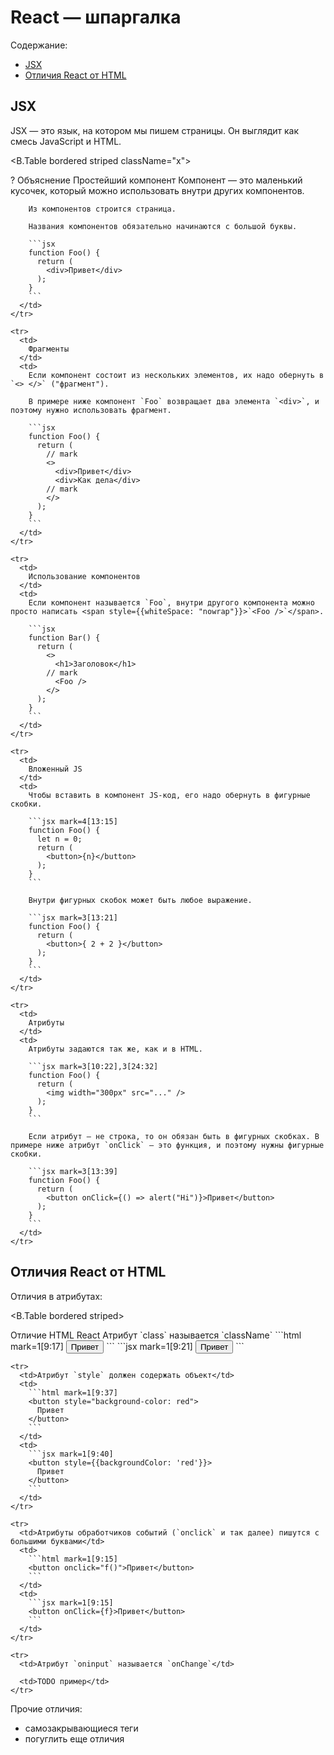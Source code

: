
# React — шпаргалка

Содержание:

* [JSX](#jsx)
* [Отличия React от HTML](#differences)

## JSX <a name="jsx" />

JSX — это язык, на котором мы пишем страницы. Он выглядит как смесь JavaScript и HTML.

<B.Table bordered striped className="x">
  <style jsx>{`
    .x td:first-child {
      font-weight: 600;
      font-size: 120%;
    }
  `}</style>
  <thead>
    <tr>
      <th>?</th>
      <th>Объяснение</th>
    </tr>
  </thead>
  <tbody>
    <tr>
      <td>
        Простейший компонент
      </td>
      <td>
        Компонент — это маленький кусочек, который можно использовать внутри других компонентов.
        
        Из компонентов строится страница.

        Названия компонентов обязательно начинаются с большой буквы.

        ```jsx
        function Foo() {
          return (
            <div>Привет</div>
          );
        }
        ```
      </td>
    </tr>

    <tr>
      <td>
        Фрагменты
      </td>
      <td>
        Если компонент состоит из нескольких элементов, их надо обернуть в `<> </>` ("фрагмент").

        В примере ниже компонент `Foo` возвращает два элемента `<div>`, и поэтому нужно использовать фрагмент.

        ```jsx
        function Foo() {
          return (
            // mark
            <>
              <div>Привет</div>
              <div>Как дела</div>
            // mark
            </>
          );
        }
        ```
      </td>
    </tr>

    <tr>
      <td>
        Использование компонентов
      </td>
      <td>
        Если компонент называется `Foo`, внутри другого компонента можно просто написать <span style={{whiteSpace: "nowrap"}}>`<Foo />`</span>.

        ```jsx
        function Bar() {
          return (
            <>
              <h1>Заголовок</h1>
            // mark
              <Foo />
            </>
          );
        }
        ```
      </td>
    </tr>
    
    <tr>
      <td>
        Вложенный JS
      </td>
      <td>
        Чтобы вставить в компонент JS-код, его надо обернуть в фигурные скобки.

        ```jsx mark=4[13:15]
        function Foo() {
          let n = 0;
          return (
            <button>{n}</button>
          );
        }
        ```

        Внутри фигурных скобок может быть любое выражение.

        ```jsx mark=3[13:21]
        function Foo() {
          return (
            <button>{ 2 + 2 }</button>
          );
        }
        ```
      </td>
    </tr>

    <tr>
      <td>
        Атрибуты
      </td>
      <td>
        Атрибуты задаются так же, как и в HTML.

        ```jsx mark=3[10:22],3[24:32]
        function Foo() {
          return (
            <img width="300px" src="..." />
          );
        }
        ```

        Если атрибут — не строка, то он обязан быть в фигурных скобках. В примере ниже атрибут `onClick` — это функция, и поэтому нужны фигурные скобки.

        ```jsx mark=3[13:39]
        function Foo() {
          return (
            <button onClick={() => alert("Hi")}>Привет</button>
          );
        }
        ```
      </td>
    </tr>
  </tbody>
</B.Table>

## Отличия React от HTML <a name="differences" />

Отличия в атрибутах:

<B.Table bordered striped>
  <thead>
    <tr>
      <th>Отличие</th>
      <th>HTML</th>
      <th>React</th>
    </tr>
  </thead>
  <tbody>
    <tr>
      <td>Атрибут `class` называется `className`</td>
      <td>
        ```html mark=1[9:17]
        <button class="x">Привет</button>
        ```
      </td>
      <td>
        ```jsx mark=1[9:21]
        <button className="x">Привет</button>
        ```
      </td>
    </tr>

    <tr>
      <td>Атрибут `style` должен содержать объект</td>
      <td>
        ```html mark=1[9:37]
        <button style="background-color: red">
          Привет
        </button>
        ```
      </td>
      <td>
        ```jsx mark=1[9:40]
        <button style={{backgroundColor: 'red'}}>
          Привет
        </button>
        ```
      </td>
    </tr>

    <tr>
      <td>Атрибуты обработчиков событий (`onclick` и так далее) пишутся с большими буквами</td>
      <td>
        ```html mark=1[9:15]
        <button onclick="f()">Привет</button>
        ```
      </td>
      <td>
        ```jsx mark=1[9:15]
        <button onClick={f}>Привет</button>
        ```
      </td>
    </tr>

    <tr>
      <td>Атрибут `oninput` называется `onChange`</td>

      <td>TODO пример</td>
    </tr>
  </tbody>
</B.Table>

Прочие отличия:

* самозакрывающиеся теги
* погуглить еще отличия